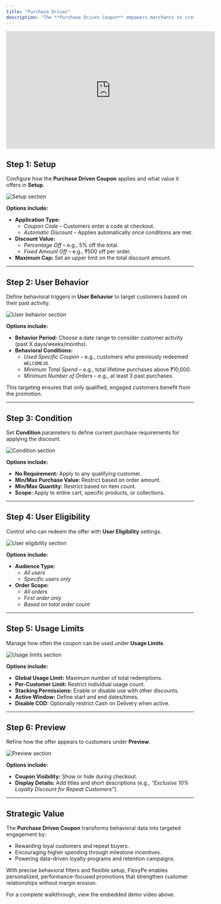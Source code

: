 ```yaml
---
title: "Purchase Driven"
description: "The **Purchase Driven Coupon** empowers merchants to create loyalty and retention campaigns by rewarding customers based on their past purchase behavior. Target repeat buyers, high spenders, or coupon users with precision-driven offers."
---
```

<iframe width="560" height="315" src="https://www.youtube.com/embed/66YL7pXIyik" title="Purchase Driven Coupon Walkthrough" frameborder="0" allow="accelerometer; autoplay; clipboard-write; encrypted-media; gyroscope; picture-in-picture; web-share" referrerpolicy="strict-origin-when-cross-origin" allowfullscreen></iframe>

## Step 1: Setup

Configure how the **Purchase Driven Coupon** applies and what value it offers in **Setup**.

<img
  className="rounded-lg"
  src="/images/coupons/PurchaseDriven/image.png"
  alt="Setup section"
/>

**Options include:**  
- **Application Type:**  
  - *Coupon Code* – Customers enter a code at checkout.  
  - *Automatic Discount* – Applies automatically once conditions are met.  
- **Discount Value:**  
  - *Percentage Off* – e.g., 5% off the total.  
  - *Fixed Amount Off* – e.g., ₹500 off per order.  
- **Maximum Cap:** Set an upper limit on the total discount amount.  

---

## Step 2: User Behavior

Define behavioral triggers in **User Behavior** to target customers based on their past activity.

<img
  className="rounded-lg"
  src="/images/coupons/PurchaseDriven/image1.png"
  alt="User behavior section"
/>

**Options include:**  
- **Behavior Period:** Choose a date range to consider customer activity (past X days/weeks/months).  
- **Behavioral Conditions:**  
  - *Used Specific Coupon* – e.g., customers who previously redeemed `WELCOME10`.  
  - *Minimum Total Spend* – e.g., total lifetime purchases above ₹10,000.  
  - *Minimum Number of Orders* – e.g., at least 3 past purchases.  

This targeting ensures that only qualified, engaged customers benefit from the promotion.  

---

## Step 3: Condition

Set **Condition** parameters to define current purchase requirements for applying the discount.

<img
  className="rounded-lg"
  src="/images/coupons/PurchaseDriven/image2.png"
  alt="Condition section"
/>

**Options include:**  
- **No Requirement:** Apply to any qualifying customer.  
- **Min/Max Purchase Value:** Restrict based on order amount.  
- **Min/Max Quantity:** Restrict based on item count.  
- **Scope:** Apply to entire cart, specific products, or collections.  

---

## Step 4: User Eligibility

Control who can redeem the offer with **User Eligibility** settings.

<img
  className="rounded-lg"
  src="/images/coupons/PurchaseDriven/image3.png"
  alt="User eligibility section"
/>

**Options include:**  
- **Audience Type:**  
  - *All users*  
  - *Specific users only*  
- **Order Scope:**  
  - *All orders*  
  - *First order only*  
  - *Based on total order count*  

---

## Step 5: Usage Limits

Manage how often the coupon can be used under **Usage Limits**.

<img
  className="rounded-lg"
  src="/images/coupons/PurchaseDriven/image4.png"
  alt="Usage limits section"
/>

**Options include:**  
- **Global Usage Limit:** Maximum number of total redemptions.  
- **Per-Customer Limit:** Restrict individual usage count.  
- **Stacking Permissions:** Enable or disable use with other discounts.  
- **Active Window:** Define start and end dates/times.  
- **Disable COD:** Optionally restrict Cash on Delivery when active.  

---

## Step 6: Preview

Refine how the offer appears to customers under **Preview**.

<img
  className="rounded-lg"
  src="/images/coupons/PurchaseDriven/image5.png"
  alt="Preview section"
/>

**Options include:**  
- **Coupon Visibility:** Show or hide during checkout.  
- **Display Details:** Add titles and short descriptions (e.g., *“Exclusive 10% Loyalty Discount for Repeat Customers”*).  

---

## Strategic Value

The **Purchase Driven Coupon** transforms behavioral data into targeted engagement by:  
- Rewarding loyal customers and repeat buyers.  
- Encouraging higher spending through milestone incentives.  
- Powering data-driven loyalty programs and retention campaigns.  

With precise behavioral filters and flexible setup, FlexyPe enables personalized, performance-focused promotions that strengthen customer relationships without margin erosion.  

For a complete walkthrough, view the embedded demo video above.
